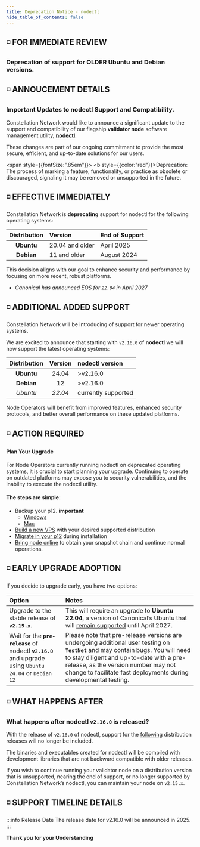 ```yaml
---
title: Deprecation Notice - nodectl
hide_table_of_contents: false
---
```



<head>
  <title>Constellation nodectl utility</title>
  <meta
    name="description"
    content="Constellation nodectl utility"
  />
</head>

## ◽ FOR IMMEDIATE REVIEW 

### Deprecation of support for OLDER Ubuntu and Debian versions.

## ◽ ANNOUCEMENT DETAILS

### Important Updates to nodectl Support and Compatibility.

Constellation Network would like to announce a significant update to the support and compatibility of our flagship **validator node** software management utility, **[nodectl](/validate/automated/getting-started/nodectl-getting-started)**.

These changes are part of our ongoing commitment to provide the most secure, efficient, and up-to-date solutions for our users.

<span style={{fontSize:".85em"}}>
  <b style={{color:"red"}}>Deprecation</b>: 
  The process of marking a feature, functionality, or practice as obsolete or discouraged, signaling it may be removed or unsupported in the future.
</span>


## ◽ EFFECTIVE IMMEDIATELY
Constellation Network is **deprecating** support for nodectl for the following operating systems:

| Distribution | Version | End of Support |
| :---: | :--- | :--- |
| **Ubuntu** | 20.04 and older | April 2025 |
| **Debian** | 11 and older | August 2024 |

This decision aligns with our goal to enhance security and performance by focusing on more recent, robust platforms.

- *Canonical has announced EOS for `22.04` in April 2027* 

## ◽ ADDITIONAL ADDED SUPPORT
Constellation Network will be introducing of support for newer operating systems.

We are excited to announce that starting with `v2.16.0` of **nodectl** we will now support the latest operating systems:

| Distribution | Version | nodectl version |
| :---: | :---: | :--- |
| **Ubuntu** | 24.04 | >v2.16.0 |
| **Debian** | 12 | >v2.16.0 |
| *Ubuntu* | *22.04* | currently supported |

Node Operators will benefit from improved features, enhanced security protocols, and better overall performance on these updated platforms.

## ◽ ACTION REQUIRED
#### Plan Your Upgrade
For Node Operators currently running nodectl on deprecated operating systems, it is crucial to start planning your upgrade. Continuing to operate on outdated platforms may expose you to security vulnerabilities, and the inability to execute the nodectl utility.

#### The steps are simple: 
- Backup your p12.  **important**
  - [Windows](/validate/resources/p12-backup-win)
  - [Mac](/validate/resources/p12-backup-mac)
- [Build a new VPS](/validate/quick-start/vps-quickstart) with your desired supported distribution
- [Migrate in your p12](/validate/automated/migrate/nodectl-migrate) during installation
- [Bring node online](/validate/quick-start/online-quickstart) to obtain your snapshot chain and continue normal operations.

## ◽ EARLY UPGRADE ADOPTION

If you decide to upgrade early, you have two options:

| Option | Notes |
| :--- | :--- |
| Upgrade to the stable release of **`v2.15.x`**. | This will require an upgrade to **Ubuntu 22.04**, a version of Canonical’s Ubuntu that will [remain supported](#-effective-immediately) until April 2027. |
| Wait for the **`pre-release`** of nodectl **`v2.16.0`** and upgrade using `Ubuntu 24.04` or `Debian 12` | Please note that pre-release versions are undergoing additional user testing on **`TestNet`** and may contain bugs. You will need to stay diligent and up-to-date with a pre-release, as the version number may not change to facilitate fast deployments during developmental testing. |

## ◽ WHAT HAPPENS AFTER
### What happens after nodectl `v2.16.0` is released?

With the release of `v2.16.0` of nodectl, support for the [following](#-effective-immediately) distribution releases will no longer be included.

The binaries and executables created for nodectl will be compiled with development libraries that are not backward compatible with older releases.

If you wish to continue running your validator node on a distribution version that is unsupported, nearing the end of support, or no longer supported by Constellation Network’s nodectl, you can maintain your node on `v2.15.x`.

## ◽ SUPPORT TIMELINE DETAILS

:::info Release Date
The release date for v2.16.0 will be announced in 2025.
:::

**Thank you for your Understanding**
